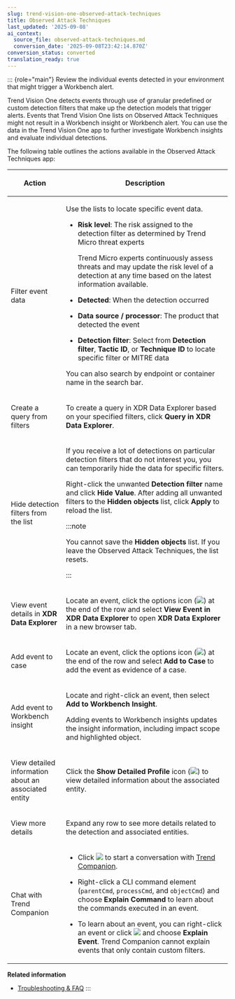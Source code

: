 ```yaml
---
slug: trend-vision-one-observed-attack-techniques
title: Observed Attack Techniques
last_updated: '2025-09-08'
ai_context:
  source_file: observed-attack-techniques.md
  conversion_date: '2025-09-08T23:42:14.870Z'
conversion_status: converted
translation_ready: true
---
```


::: {role="main"}
Review the individual events detected in your environment that might trigger a Workbench alert.

Trend Vision One detects events through use of granular predefined or custom detection filters that make up the detection models that trigger alerts. Events that Trend Vision One lists on Observed Attack Techniques might not result in a Workbench insight or Workbench alert. You can use the data in the Trend Vision One app to further investigate Workbench insights and evaluate individual detections.

The following table outlines the actions available in the Observed Attack Techniques app:

<table>
<colgroup>
<col style="width: 25%" />
<col style="width: 75%" />
</colgroup>
<thead>
<tr>
<th><p>Action</p></th>
<th><p>Description</p></th>
</tr>
</thead>
<tbody>
<tr>
<td><p>Filter event data</p></td>
<td><p>Use the lists to locate specific event data.</p>
<ul>
<li><p><strong>Risk level</strong>: The risk assigned to the detection filter as determined by Trend Micro threat experts</p>
<p>Trend Micro experts continuously assess threats and may update the risk level of a detection at any time based on the latest information available.</p></li>
<li><p><strong>Detected</strong>: When the detection occurred</p></li>
<li><p><strong>Data source / processor</strong>: The product that detected the event</p></li>
<li><p><strong>Detection filter</strong>: Select from <strong>Detection filter</strong>, <strong>Tactic ID</strong>, or <strong>Technique ID</strong> to locate specific filter or MITRE data</p></li>
</ul>
<p>You can also search by endpoint or container name in the search bar.</p></td>
</tr>
<tr>
<td><p>Create a query from filters</p></td>
<td><p>To create a query in XDR Data Explorer based on your specified filters, click <strong>Query in XDR Data Explorer</strong>.</p></td>
</tr>
<tr>
<td><p>Hide detection filters from the list</p></td>
<td><p>If you receive a lot of detections on particular detection filters that do not interest you, you can temporarily hide the data for specific filters.</p>
<p>Right-click the unwanted <strong>Detection filter</strong> name and click <strong>Hide Value</strong>. After adding all unwanted filters to the <strong>Hidden objects</strong> list, click <strong>Apply</strong> to reload the list.</p>


:::note

<p>You cannot save the <strong>Hidden objects</strong> list. If you leave the Observed Attack Techniques, the list resets.</p>


:::

</td>
</tr>
<tr>
<td><p>View event details in <strong>XDR Data Explorer</strong></p></td>
<td><p>Locate an event, click the options icon (<img src="./images/options=ddb0b67f-0654-4aa5-8bc7-48ec554c5448.webp" />) at the end of the row and select <strong>View Event in XDR Data Explorer</strong> to open <strong>XDR Data Explorer</strong> in a new browser tab.</p></td>
</tr>
<tr>
<td><p>Add event to case</p></td>
<td><p>Locate an event, click the options icon (<img src="./images/options=ddb0b67f-0654-4aa5-8bc7-48ec554c5448.webp" />) at the end of the row and select <strong>Add to Case</strong> to add the event as evidence of a case.</p></td>
</tr>
<tr>
<td><p>Add event to Workbench insight</p></td>
<td><p>Locate and right-click an event, then select <strong>Add to Workbench Insight</strong>.</p>
<p>Adding events to Workbench insights updates the insight information, including impact scope and highlighted object.</p></td>
</tr>
<tr>
<td><p>View detailed information about an associated entity</p></td>
<td><p>Click the <strong>Show Detailed Profile</strong> icon (<img src="./images/details_icon=f45ada04-b746-40a7-a5f4-2166c059213c.webp" />) to view detailed information about the associated entity.</p></td>
</tr>
<tr>
<td><p>View more details</p></td>
<td><p>Expand any row to see more details related to the detection and associated entities.</p></td>
</tr>
<tr>
<td><p>Chat with Trend Companion</p></td>
<td><ul>
<li><p>Click <img src="./images/newCompanionIcon=GUID-20240819112525.webp" /> to start a conversation with <a href="trend-vision-one-companion">Trend Companion</a>.</p></li>
<li><p>Right-click a CLI command element (<code>parentCmd</code>, <code>processCmd</code>, and <code>objectCmd</code>) and choose <strong>Explain Command</strong> to learn about the commands executed in an event.</p></li>
<li><p>To learn about an event, you can right-click an event or click <img src="./images/options=ddb0b67f-0654-4aa5-8bc7-48ec554c5448.webp" /> and choose <strong>Explain Event</strong>. Trend Companion cannot explain events that only contain custom filters.</p></li>
</ul></td>
</tr>
</tbody>
</table>

**Related information**

- [Troubleshooting & FAQ](troubleshooting-faq.mdx)
:::
